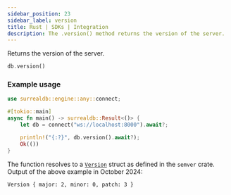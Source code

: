 ```yaml
---
sidebar_position: 23
sidebar_label: version
title: Rust | SDKs | Integration
description: The .version() method returns the version of the server.
---
```


Returns the version of the server.

```rust title="Method Syntax"
db.version()
```

### Example usage

```rust
use surrealdb::engine::any::connect;

#[tokio::main]
async fn main() -> surrealdb::Result<()> {
    let db = connect("ws://localhost:8000").await?;

    println!("{:?}", db.version().await?);
    Ok(())
}
```

The function resolves to a [`Version`](https://docs.rs/semver/latest/semver/struct.Version.html) struct as defined in the `semver` crate. Output of the above example in October 2024:

```
Version { major: 2, minor: 0, patch: 3 }
```
